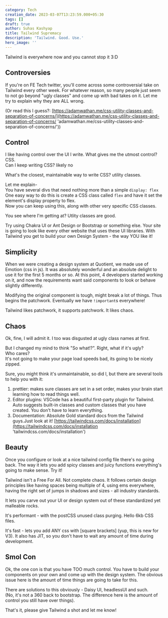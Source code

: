 ```yaml
---
category: Tech
creation_date: 2023-03-07T13:23:59.000+05:30
tags: []
draft: true
author: Suhas Kashyap
title: Tailwind Supremacy
description: 'Tailwind. Good. Use.'
hero_image: ''
---
```


Tailwind is everywhere now and you cannot stop it 3:D

## Controversies

If you're on FE Tech twitter, you'll come across some controversial take on Tailwind every other week. For whatever reason, so many people just seem to not go beyond "ugly classes" and come up with bad takes on it. Let me try to explain why they are ALL wrong.

(Or read this I guess?: [https://adamwathan.me/css-utility-classes-and-separation-of-concerns/](https://adamwathan.me/css-utility-classes-and-separation-of-concerns/ 'adamwathan.me/css-utility-classes-and-separation-of-concerns/'))

## Control

I like having control over the UI I write. What gives me the utmost control? CSS.  
Can I keep writing CSS? likely no

What's the closest, maintainable way to write CSS? utility classes.

Let me explain-  
You have several divs that need nothing more than a simple `display: flex`  
One easy way to do this is create a CSS class called `flex` and have it set the element's display property to flex.  
Now you can keep using this, along with other very specific CSS classes.

You see where I'm getting at? Utlity classes are good.

Try using Chakra UI or Ant Design or Bootstrap or something else. Your site is going to look like every other website that uses these UI libraries. With Tailwind you get to build your own Design System - the way YOU like it!

## Simplicity

When we were creating a design system at Quotient, we made use of Emotion (css in js). It was absolutely wonderful and an absolute delight to use it for the first 5 months or so. At this point, 4 developers started working on it, and now the requirements want said components to look or behave slightly differently.

Modifying the original component is tough, might break a lot of things. Thus begins the patchwork. Eventually we have `!important`s everywhere!

Tailwind likes patchwork, it supports patchwork. It likes chaos.

## Chaos

Ok, fine, I will admit it. I too was disgusted at ugly class names at first.

But I changed my mind to think "So what!?". Right, what if it's ugly?  
Who cares?  
It's not going to make your page load speeds bad, its going to be nicely zipped.

Sure, you might think it's unmaintainable, so did I, but there are several tools to help you with it:

1. prettier: makes sure classes are set in a set order, makes your brain start learning how to read things well.
2. Editor plugins: VSCode has a beautiful first-party plugin for Tailwind. Auto suggests built-in classes and custom classes that you have created. You don't have to learn everything.
3. Documentation: Absolute Gold standard docs from the Tailwind guys.Just look at it! [https://tailwindcss.com/docs/installation](https://tailwindcss.com/docs/installation 'tailwindcss.com/docs/installation')

## Beauty

Once you configure or look at a nice tailwind config file there's no going back. The way it lets you add spicy classes and juicy functions everything's going to make sense. Try it!

Tailwind isn't a Free For All. Not complete chaos. It follows certain design principles like having spaces being multiple of 4, using ems everywhere, having the right set of jumps in shadows and sizes - all industry standards.

It lets you carve out your UI or design system out of these standardized yet malleable rocks.

It's performant - with the postCSS unused class purging. Hello 6kb CSS files.

It's fast - lets you add ANY css with \[square brackets\] (yup, this is new for V3). It also has JIT, so you don't have to wait any amount of time during development.

## Smol Con

Ok, the one con is that you have TOO much control. You have to build your components on your own and come up with the design system. The obvious issue here is the amount of time things are going to take for this.

There are solutions to this obviously - Daisy UI, headlessUI and such.  
(No, it's not a 360 back to bootstrap. The difference here is the amount of control you still have over things).

That's it, please give Tailwind a shot and let me know!
